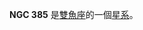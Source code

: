 {{NGCInfoBox
|NGCID=NGC 385
|發現者=威廉·帕森思
|發現日期=1850年11月4日
|其他編號=UGC 687, MCG 5-3-56,ZWG 501.85
|曆元=J2000.0
|赤經=1時7分27.2秒
|赤緯=32°19'10"
|星座=雙魚座
|星體=星系
|星等=13
|表面亮度=13.2
|藍等=14
}}

'''NGC 385''' 是[[雙魚座|雙魚座]]的一個[[星系|星系]]。

{{NGCReference|385}}
{{Catalogs|NGC=385}}

{{Galaxy-stub}}